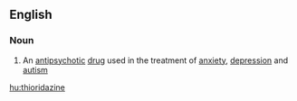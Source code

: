 ==English==

===Noun===
{{wikipedia}}
{{en-noun|-}}

# An [[antipsychotic]] [[drug]] used in the treatment of [[anxiety]], [[depression]] and [[autism]]

[[hu:thioridazine]]